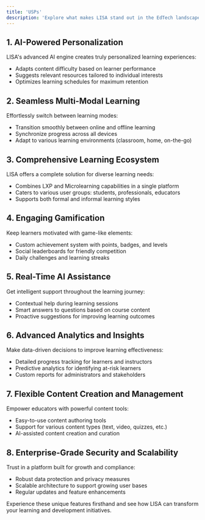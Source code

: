 ```yaml
---
title: 'USPs'
description: 'Explore what makes LISA stand out in the EdTech landscape'
---
```


## 1. AI-Powered Personalization

LISA's advanced AI engine creates truly personalized learning experiences:

- Adapts content difficulty based on learner performance
- Suggests relevant resources tailored to individual interests
- Optimizes learning schedules for maximum retention

## 2. Seamless Multi-Modal Learning

Effortlessly switch between learning modes:

- Transition smoothly between online and offline learning
- Synchronize progress across all devices
- Adapt to various learning environments (classroom, home, on-the-go)

## 3. Comprehensive Learning Ecosystem

LISA offers a complete solution for diverse learning needs:

- Combines LXP and Microlearning capabilities in a single platform
- Caters to various user groups: students, professionals, educators
- Supports both formal and informal learning styles

## 4. Engaging Gamification

Keep learners motivated with game-like elements:

- Custom achievement system with points, badges, and levels
- Social leaderboards for friendly competition
- Daily challenges and learning streaks

## 5. Real-Time AI Assistance

Get intelligent support throughout the learning journey:

- Contextual help during learning sessions
- Smart answers to questions based on course content
- Proactive suggestions for improving learning outcomes

## 6. Advanced Analytics and Insights

Make data-driven decisions to improve learning effectiveness:

- Detailed progress tracking for learners and instructors
- Predictive analytics for identifying at-risk learners
- Custom reports for administrators and stakeholders

## 7. Flexible Content Creation and Management

Empower educators with powerful content tools:

- Easy-to-use content authoring tools
- Support for various content types (text, video, quizzes, etc.)
- AI-assisted content creation and curation

## 8. Enterprise-Grade Security and Scalability

Trust in a platform built for growth and compliance:

- Robust data protection and privacy measures
- Scalable architecture to support growing user bases
- Regular updates and feature enhancements

Experience these unique features firsthand and see how LISA can transform your learning and development initiatives.